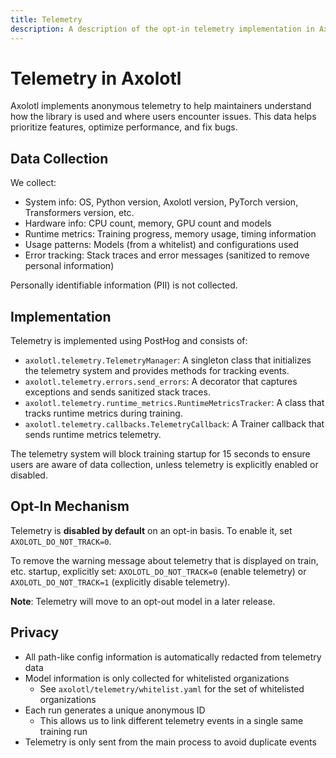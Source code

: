 ```yaml
---
title: Telemetry
description: A description of the opt-in telemetry implementation in Axolotl.
---
```


# Telemetry in Axolotl

Axolotl implements anonymous telemetry to help maintainers understand how the library
is used and where users encounter issues. This data helps prioritize features, optimize
performance, and fix bugs.

## Data Collection

We collect:

- System info: OS, Python version, Axolotl version, PyTorch version, Transformers
version, etc.
- Hardware info: CPU count, memory, GPU count and models
- Runtime metrics: Training progress, memory usage, timing information
- Usage patterns: Models (from a whitelist) and configurations used
- Error tracking: Stack traces and error messages (sanitized to remove personal
information)

Personally identifiable information (PII) is not collected.

## Implementation

Telemetry is implemented using PostHog and consists of:

- `axolotl.telemetry.TelemetryManager`: A singleton class that initializes the
telemetry system and provides methods for tracking events.
- `axolotl.telemetry.errors.send_errors`: A decorator that captures exceptions and
sends sanitized stack traces.
- `axolotl.telemetry.runtime_metrics.RuntimeMetricsTracker`: A class that tracks
runtime metrics during training.
- `axolotl.telemetry.callbacks.TelemetryCallback`: A Trainer callback that sends
runtime metrics telemetry.

The telemetry system will block training startup for 15 seconds to ensure users are
aware of data collection, unless telemetry is explicitly enabled or disabled.

## Opt-In Mechanism

Telemetry is **disabled by default** on an opt-in basis. To enable it, set `AXOLOTL_DO_NOT_TRACK=0`.

To remove the warning message about telemetry that is displayed on train, etc. startup,
explicitly set: `AXOLOTL_DO_NOT_TRACK=0` (enable telemetry) or `AXOLOTL_DO_NOT_TRACK=1`
(explicitly disable telemetry).

**Note**: Telemetry will move to an opt-out model in a later release.

## Privacy

- All path-like config information is automatically redacted from telemetry data
- Model information is only collected for whitelisted organizations
    - See `axolotl/telemetry/whitelist.yaml` for the set of whitelisted organizations
- Each run generates a unique anonymous ID
    - This allows us to link different telemetry events in a single same training run
- Telemetry is only sent from the main process to avoid duplicate events
